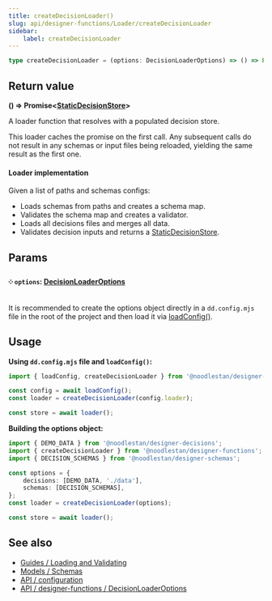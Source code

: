 ```yaml
---
title: createDecisionLoader()
slug: api/designer-functions/Loader/createDecisionLoader
sidebar:
    label: createDecisionLoader
---
```


```ts
type createDecisionLoader = (options: DecisionLoaderOptions) => () => Promise<StaticDecisionStore>;
```

## Return value

**() => Promise&lt;[StaticDecisionStore](/api/designer-functions/Store/Types/StaticDecisionStore)&gt;**

A loader function that resolves with a populated decision store.

This loader caches the promise on the first call. Any subsequent calls do not result in any schemas or input files being reloaded, yielding the same result as the first one.

#### Loader implementation

Given a list of paths and schemas configs:

-   Loads schemas from paths and creates a schema map.
-   Validates the schema map and creates a validator.
-   Loads all decisions files and merges all data.
-   Validates decision inputs and returns a [StaticDecisionStore](/api/designer-functions/Store/Types/StaticDecisionStore).

## Params

#### ༶ `options`: [DecisionLoaderOptions](/api/designer-functions/Loader/Types/DecisionLoaderOptions)

It is recommended to create the options object directly in a `dd.config.mjs` file in the root of the project and then load it via [loadConfig()](/api/designer-functions/config/loadConfig).

## Usage

**Using `dd.config.mjs` file and `loadConfig()`:**

```ts
import { loadConfig, createDecisionLoader } from '@noodlestan/designer-functions';

const config = await loadConfig();
const loader = createDecisionLoader(config.loader);

const store = await loader();
```

**Building the options object:**

```ts
import { DEMO_DATA } from '@noodlestan/designer-decisions';
import { createDecisionLoader } from '@noodlestan/designer-functions';
import { DECISION_SCHEMAS } from '@noodlestan/designer-schemas';

const options = {
    decisions: [DEMO_DATA, './data'],
    schemas: [DECISION_SCHEMAS],
};
const loader = createDecisionLoader(options);

const store = await loader();
```

## See also

-   [Guides / Loading and Validating](/guides/loading-and-validating-design-decisions/)
-   [Models / Schemas](/models/schemas/)
-   [API / configuration](/api/configuration)
-   [API / designer-functions / DecisionLoaderOptions](/api/designer-functions/Loader/Types/DecisionLoaderOptions)
